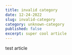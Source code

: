 ---
title: invalid category
date: 12-24-2022
slug: invalid-category
category: unknown-category
published: false
excerpt: super cool article
---

test article
